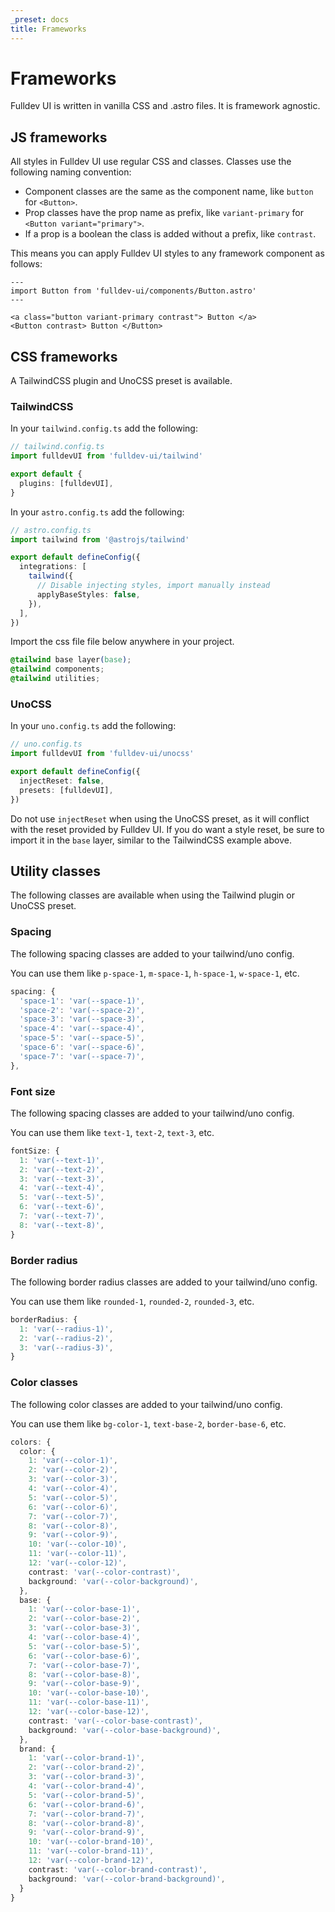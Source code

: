```yaml
---
_preset: docs
title: Frameworks
---
```


# Frameworks

Fulldev UI is written in vanilla CSS and .astro files. It is framework agnostic.

## JS frameworks

All styles in Fulldev UI use regular CSS and classes. Classes use the following naming convention:

- Component classes are the same as the component name, like `button` for `<Button>`.
- Prop classes have the prop name as prefix, like `variant-primary` for `<Button variant="primary">`.
- If a prop is a boolean the class is added without a prefix, like `contrast`.

This means you can apply Fulldev UI styles to any framework component as follows:

```astro live
---
import Button from 'fulldev-ui/components/Button.astro'
---

<a class="button variant-primary contrast"> Button </a>
<Button contrast> Button </Button>
```

## CSS frameworks

A TailwindCSS plugin and UnoCSS preset is available.

### TailwindCSS

In your `tailwind.config.ts` add the following:

```ts
// tailwind.config.ts
import fulldevUI from 'fulldev-ui/tailwind'

export default {
  plugins: [fulldevUI],
}
```

In your `astro.config.ts` add the following:

```ts
// astro.config.ts
import tailwind from '@astrojs/tailwind'

export default defineConfig({
  integrations: [
    tailwind({
      // Disable injecting styles, import manually instead
      applyBaseStyles: false,
    }),
  ],
})
```

Import the css file file below anywhere in your project.

```css
@tailwind base layer(base);
@tailwind components;
@tailwind utilities;
```

### UnoCSS

In your `uno.config.ts` add the following:

```ts
// uno.config.ts
import fulldevUI from 'fulldev-ui/unocss'

export default defineConfig({
  injectReset: false,
  presets: [fulldevUI],
})
```

Do not use `injectReset` when using the UnoCSS preset, as it will conflict with the reset provided by Fulldev UI. If you do want a style reset, be sure to import it in the `base` layer, similar to the TailwindCSS example above.

## Utility classes

The following classes are available when using the Tailwind plugin or UnoCSS preset.

### Spacing

The following spacing classes are added to your tailwind/uno config.

You can use them like `p-space-1`, `m-space-1`, `h-space-1`, `w-space-1`, etc.

```ts
spacing: {
  'space-1': 'var(--space-1)',
  'space-2': 'var(--space-2)',
  'space-3': 'var(--space-3)',
  'space-4': 'var(--space-4)',
  'space-5': 'var(--space-5)',
  'space-6': 'var(--space-6)',
  'space-7': 'var(--space-7)',
},
```

### Font size

The following spacing classes are added to your tailwind/uno config.

You can use them like `text-1`, `text-2`, `text-3`, etc.

```ts
fontSize: {
  1: 'var(--text-1)',
  2: 'var(--text-2)',
  3: 'var(--text-3)',
  4: 'var(--text-4)',
  5: 'var(--text-5)',
  6: 'var(--text-6)',
  7: 'var(--text-7)',
  8: 'var(--text-8)',
}
```

### Border radius

The following border radius classes are added to your tailwind/uno config.

You can use them like `rounded-1`, `rounded-2`, `rounded-3`, etc.

```ts
borderRadius: {
  1: 'var(--radius-1)',
  2: 'var(--radius-2)',
  3: 'var(--radius-3)',
}
```

### Color classes

The following color classes are added to your tailwind/uno config.

You can use them like `bg-color-1`, `text-base-2`, `border-base-6`, etc.

```ts
colors: {
  color: {
    1: 'var(--color-1)',
    2: 'var(--color-2)',
    3: 'var(--color-3)',
    4: 'var(--color-4)',
    5: 'var(--color-5)',
    6: 'var(--color-6)',
    7: 'var(--color-7)',
    8: 'var(--color-8)',
    9: 'var(--color-9)',
    10: 'var(--color-10)',
    11: 'var(--color-11)',
    12: 'var(--color-12)',
    contrast: 'var(--color-contrast)',
    background: 'var(--color-background)',
  },
  base: {
    1: 'var(--color-base-1)',
    2: 'var(--color-base-2)',
    3: 'var(--color-base-3)',
    4: 'var(--color-base-4)',
    5: 'var(--color-base-5)',
    6: 'var(--color-base-6)',
    7: 'var(--color-base-7)',
    8: 'var(--color-base-8)',
    9: 'var(--color-base-9)',
    10: 'var(--color-base-10)',
    11: 'var(--color-base-11)',
    12: 'var(--color-base-12)',
    contrast: 'var(--color-base-contrast)',
    background: 'var(--color-base-background)',
  },
  brand: {
    1: 'var(--color-brand-1)',
    2: 'var(--color-brand-2)',
    3: 'var(--color-brand-3)',
    4: 'var(--color-brand-4)',
    5: 'var(--color-brand-5)',
    6: 'var(--color-brand-6)',
    7: 'var(--color-brand-7)',
    8: 'var(--color-brand-8)',
    9: 'var(--color-brand-9)',
    10: 'var(--color-brand-10)',
    11: 'var(--color-brand-11)',
    12: 'var(--color-brand-12)',
    contrast: 'var(--color-brand-contrast)',
    background: 'var(--color-brand-background)',
  }
}
```
